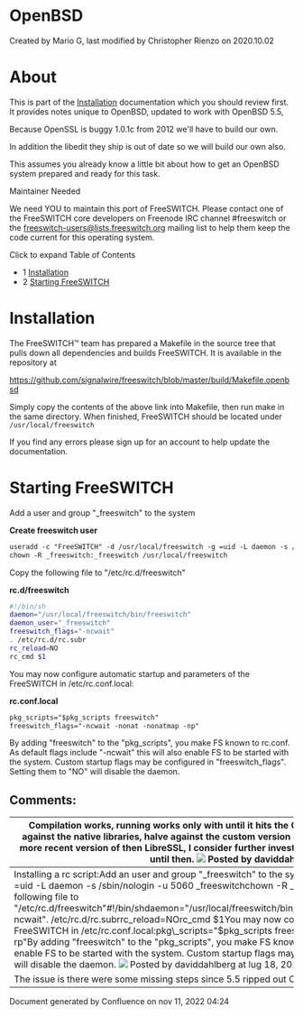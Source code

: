 
# OpenBSD 

 Created by  Mario G, last modified by  Christopher Rienzo on 2020.10.02

# About

This is part of the [Installation](../index.mdx#about) documentation which you should review first. It provides notes unique to OpenBSD, updated to work with OpenBSD 5.5,

Because OpenSSL is buggy 1.0.1c from 2012 we'll have to build our own.

In addition the libedit they ship is out of date so we will build our own also.

This assumes you already know a little bit about how to get an OpenBSD system prepared and ready for this task. 

Maintainer Needed

We need YOU to maintain this port of FreeSWITCH. Please contact one of the FreeSWITCH core developers on Freenode IRC channel #freeswitch or the [freeswitch-users@lists.freeswitch.org](mailto:freeswitch-users@lists.freeswitch.org) mailing list to help them keep the code current for this operating system.

  
Click to expand Table of Contents

* 1 [Installation](#installation)
* 2 [Starting FreeSWITCH](#starting-freeswitch)

# Installation

The FreeSWITCH™ team has prepared a Makefile in the source tree that pulls down all dependencies and builds FreeSWITCH. It is available in the repository at

<https://github.com/signalwire/freeswitch/blob/master/build/Makefile.openbsd>

Simply copy the contents of the above link into Makefile, then run make in the same directory. When finished, FreeSWITCH should be located under `/usr/local/freeswitch`

If you find any errors please sign up for an account to help update the documentation.

# Starting FreeSWITCH

Add a user and group "\_freeswitch" to the system

**Create freeswitch user**

```xml
useradd -c "FreeSWITCH" -d /usr/local/freeswitch -g =uid -L daemon -s /sbin/nologin -u 5060 _freeswitch
chown -R _freeswitch:_freeswitch /usr/local/freeswitch
```

  
Copy the following file to "/etc/rc.d/freeswitch"

**rc.d/freeswitch**

```bash
#!/bin/sh
daemon="/usr/local/freeswitch/bin/freeswitch"
daemon_user="_freeswitch"
freeswitch_flags="-ncwait"
. /etc/rc.d/rc.subr
rc_reload=NO
rc_cmd $1
```

  
You may now configure automatic startup and parameters of the FreeSWITCH in /etc/rc.conf.local:

**rc.conf.local**

```xml
pkg_scripts="$pkg_scripts freeswitch"
freeswitch_flags="-ncwait -nonat -nonatmap -np"
```

By adding "freeswitch" to the "pkg\_scripts", you make FS known to rc.conf. As default flags include "-ncwait" this will also enable FS to be started with the system. Custom startup flags may be configured in "freeswitch\_flags". Setting them to "NO" will disable the daemon.

  
## Comments:

| Compilation works, running works only with until it hits the OpenSSL libraries ... seems, they are kind of half-linked against the native libraries, halve against the custom version of OpenSSL. But as 5.6 will be released in October with a more recent version of then LibreSSL, I consider further investigations not worthy and will run the FS with TLS disabled until then. ![](/images/icons/contenttypes/comment_16.png) Posted by daviddahlberg at lug 18, 2014 05:43                                                                                                                                                                                                                                                                                                                                                                                                                                                                                                                                  |
| ----------------------------------------------------------------------------------------------------------------------------------------------------------------------------------------------------------------------------------------------------------------------------------------------------------------------------------------------------------------------------------------------------------------------------------------------------------------------------------------------------------------------------------------------------------------------------------------------------------------------------------------------------------------------------------------------------------------------------------------------------------------------------------------------------------------------------------------------------------------------------------------------------------------------------------------------------------------------------------------------------------------- |
| Installing a rc script:Add an user and group "\_freeswitch" to the systemuseradd -c "FreeSWITCH" -d /usr/local/freeswitch -g =uid -L daemon -s /sbin/nologin -u 5060 \_freeswitchchown -R \_freeswitch:\_freeswitch /usr/local/freeswitchCopy the following file to "/etc/rc.d/freeswitch"#!/bin/shdaemon="/usr/local/freeswitch/bin/freeswitch"daemon\_user="\_freeswitch"freeswitch\_flags="-ncwait". /etc/rc.d/rc.subrrc\_reload=NOrc\_cmd $1You may now configure automatic startup and parameters of the FreeSWITCH in /etc/rc.conf.local:pkg\_scripts="$pkg\_scripts freeswitch"freeswitch\_flags="-ncwait -nonat -nonatmap -rp"By adding "freeswitch" to the "pkg\_scripts", you make FS known to rc.conf. As default flags are "-ncwait" this will also enable FS to be started with the system. Custom startup flags may be configured in "freeswitch\_flags". Setting them to "NO" will disable the daemon. ![](/images/icons/contenttypes/comment_16.png) Posted by daviddahlberg at lug 18, 2014 06:22 |
| The issue is there were some missing steps since 5.5 ripped out OpenSSL. ![](/images/icons/contenttypes/comment_16.png) Posted by brian at lug 18, 2014 15:13                                                                                                                                                                                                                                                                                                                                                                                                                                                                                                                                                                                                                                                                                                                                                                                                                                                      |

Document generated by Confluence on nov 11, 2022 04:24

